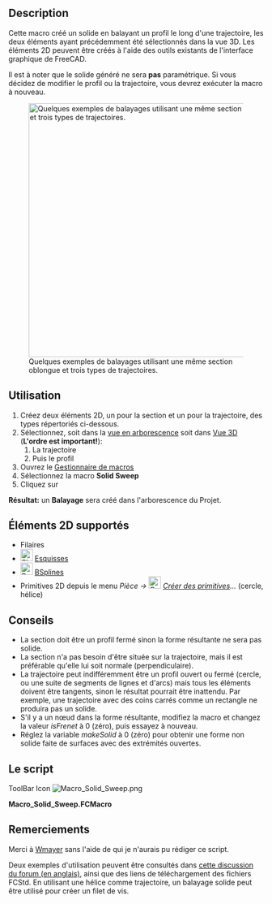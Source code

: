 <languages/>
{{Macro/fr
|Name=Balayage solide
|Icon=Macro_Solid_Sweep.png
|Description=Créé un solide en balayant un profil le long d'une trajectoire.
|Author=Normandc
|Version=1.0
|Date=2011-12-03
|FCVersion=Toutes versions
|Download=[https://www.freecadweb.org/wiki/images/6/6d/Macro_Solid_Sweep.png 
Icône pour votre barre d'outils]
}}

==Description==
Cette macro créé un solide en balayant un profil le long d'une trajectoire, les deux éléments ayant précédemment été sélectionnés dans la vue 3D. Les éléments 2D peuvent être créés à l'aide des outils existants de l'interface graphique de FreeCAD.

Il est à noter que le solide généré ne sera '''pas''' paramétrique. Si vous décidez de modifier le profil ou la trajectoire, vous devrez exécuter la macro à nouveau.

[[File:Solid_sweep.png‎|500px|Quelques exemples de balayages utilisant une même section oblongue et trois types de trajectoires.]]

== Utilisation ==

# Créez deux éléments 2D, un pour la section et un pour la trajectoire, des types répertoriés ci-dessous.
# Sélectionnez, soit dans la [[Tree view/fr|vue en arborescence]] soit dans [[3D view/fr|Vue 3D]] ('''L'ordre est important!'''):
## La trajectoire
## Puis le profil
# Ouvrez le [[Macros/fr|Gestionnaire de macros]]
# Sélectionnez la macro '''Solid Sweep'''
# Cliquez sur {{Button|Execute}}
'''Résultat:''' un '''Balayage''' sera créé dans l'arborescence du Projet.

== Éléments 2D supportés ==
* Filaires
* [[Image:Sketcher_NewSketch.svg|24px]] [[Sketcher_Workbench/fr|Esquisses]]
* [[Image:Draft_BSpline.svg|24px]] [[Draft_BSpline/fr|BSplines]]
* Primitives 2D depuis le menu ''Pièce → [[Image:Part_Primitives.svg|24px]] [[Part_Primitives/fr|Créer des primitives]]...'' (cercle, hélice)

== Conseils ==

* La section doit être un profil fermé sinon la forme résultante ne sera pas solide.
* La section n'a pas besoin d'être située sur la trajectoire, mais il est préférable qu'elle lui soit normale (perpendiculaire).
* La trajectoire peut indifféremment être un profil ouvert ou fermé (cercle, ou une suite de segments de lignes et d'arcs) mais tous les éléments doivent être tangents, sinon le résultat pourrait être inattendu. Par exemple, une trajectoire avec des coins carrés comme un rectangle ne produira pas un solide.
* S'il y a un nœud dans la forme résultante, modifiez la macro et changez la valeur ''isFrenet'' à 0 (zéro), puis essayez à nouveau.
* Réglez la variable ''makeSolid'' à 0 (zéro) pour obtenir une forme non solide faite de surfaces avec des extrémités ouvertes.

<span id="Script"></span>
== Le script ==

ToolBar Icon [[Image:Macro_Solid_Sweep.png]]

'''Macro_Solid_Sweep.FCMacro'''

{{MacroCode|code=
import Part, FreeCAD, math, PartGui, FreeCADGui
from FreeCAD import Base

# get the selected objects, with first selection for the trajectory and second for the section
s = FreeCADGui.Selection.getSelection()
try:
     shape1=s[0].Shape
     shape2=s[1].Shape
except:
     print "Wrong selection"

traj = Part.Wire([shape1])
section = Part.Wire([shape2])

# create Part objec in the current document
myObject=App.ActiveDocument.addObject("Part::Feature","Sweep")

# variable makeSolid = 1 to create solid, 0 to create surfaces
makeSolid = True #1
isFrenet = True #1

# create a 3D shape and assigh it to the current document
Sweep = Part.Wire(traj).makePipeShell([section],makeSolid,isFrenet)
myObject.Shape = Sweep

}}


== Remerciements ==

Merci à [[User:Wmayer|Wmayer]] sans l'aide de qui je n'aurais pu rédiger ce script.

Deux exemples d'utilisation peuvent être consultés dans [http://forum.freecadweb.org/viewtopic.php?f=8&t=1222&start=50#p11120 cette discussion du forum (en anglais)], ainsi que des liens de téléchargement des fichiers FCStd. En utilisant une hélice comme trajectoire, un balayage solide peut être utilisé pour créer un filet de vis.